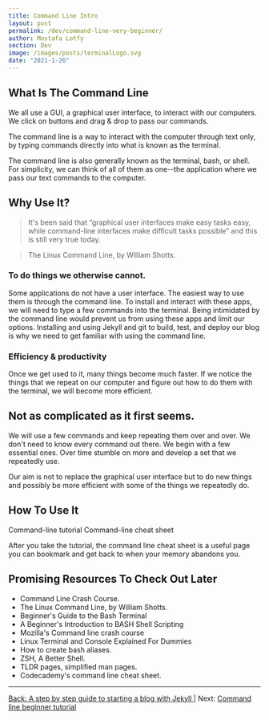```yaml
---
title: Command Line Intro
layout: post
permalink: /dev/command-line-very-beginner/
author: Mostafa Lotfy
section: Dev
image: /images/posts/terminalLogo.svg
date: "2021-1-26"
---
```


## What Is The Command Line

We all use a GUI, a graphical user interface, to interact with our computers. We click on buttons and drag & drop to pass our commands.

The command line is a way to interact with the computer through text only, by typing commands directly into what is known as the terminal.

The command line is also generally known as the terminal, bash, or shell. For simplicity, we can think of all of them as one--the application where we pass our text commands to the computer.

## Why Use It?

> It's been said that “graphical user interfaces make easy tasks easy, while command-line interfaces make difficult tasks possible” and this is still very true today.

> The Linux Command Line, by William Shotts.

### To do things we otherwise cannot.

Some applications do not have a user interface. The easiest way to use them is through the command line. To install and interact with these apps, we will need to type a few commands into the terminal. Being intimidated by the command line would prevent us from using these apps and limit our options. Installing and using Jekyll and git to build, test, and deploy our blog is why we need to get familiar with using the command line.

### Efficiency & productivity 

Once we get used to it, many things become much faster. If we notice the things that we repeat on our computer and figure out how to do them with the terminal, we will become more efficient.

## Not as complicated as it first seems.

We will use a few commands and keep repeating them over and over. We don't need to know every command out there. We begin with a few essential ones. Over time stumble on more and develop a set that we repeatedly use.

Our aim is not to replace the graphical user interface but to do new things and possibly be more efficient with some of the things we repeatedly do.


## How To Use It

<CustomLink href="/dev/command-line-beginner-tutorial/">Command-line tutorial</CustomLink>
<CustomLink href="/dev/command-line-cheat-sheet/">Command-line cheat sheet</CustomLink>

After you take the tutorial, the command line cheat sheet is a useful page you can bookmark and get back to when your memory abandons you.


## Promising Resources To Check Out Later

  - <CustomLink href="https://www.youtube.com/watch?v=yz7nYlnXLfE">Command Line Crash Course.</CustomLink>
  - <CustomLink href="https://sourceforge.net/projects/linuxcommand/">The Linux Command Line, by William Shotts.</CustomLink>
  - <CustomLink href="https://www.youtube.com/watch?v=oxuRxtrO2Ag">Beginner's Guide to the Bash Terminal</CustomLink>
  - <CustomLink href="https://www.youtube.com/watch?v=_n5ZegzieSQ">A Beginner's Introduction to BASH Shell Scripting</CustomLink>
  - <CustomLink href="https://developer.mozilla.org/en-US/docs/Learn/Tools_and_testing/Understanding_client-side_tools/Command_line">Mozilla's Command line crash course</CustomLink>
  - <CustomLink href="https://www.linuxbabe.com/command-line/linux-terminal">Linux Terminal and Console Explained For Dummies</CustomLink>
  - <CustomLink href="https://linuxize.com/post/how-to-create-bash-aliases/">How to create bash aliases.</CustomLink>
  - <CustomLink href="https://www.youtube.com/watch?v=gGmBUfMaWMU">ZSH, A Better Shell.</CustomLink>
  - <CustomLink href="https://tldr.sh/">TLDR pages, simplified man pages.</CustomLink>
  - <CustomLink href="https://www.codecademy.com/articles/command-line-commands">Codecademy's command line cheat sheet.</CustomLink>


---

[Back: A step by step guide to starting a blog with Jekyll ](/dev/step-by-step-guide-start-blog-with-jekyll/) | Next: [Command line beginner tutorial](/dev/command-line-beginner-tutorial/)
